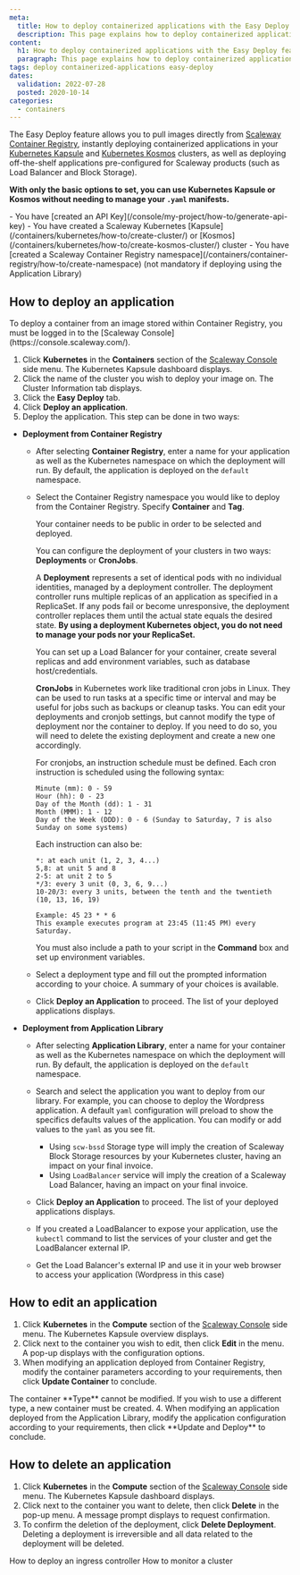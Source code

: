 ```yaml
---
meta:
  title: How to deploy containerized applications with the Easy Deploy feature
  description: This page explains how to deploy containerized applications with the Easy Deploy feature
content:
  h1: How to deploy containerized applications with the Easy Deploy feature
  paragraph: This page explains how to deploy containerized applications with the Easy Deploy feature
tags: deploy containerized-applications easy-deploy 
dates:
  validation: 2022-07-28
  posted: 2020-10-14
categories:
  - containers
---
```



The Easy Deploy feature allows you to pull images directly from [Scaleway Container Registry](/containers/container-registry/concepts/#container-registry), instantly deploying containerized applications in your [Kubernetes Kapsule](/containers/kubernetes/concepts/#kubernetes-kapsule) and [Kubernetes Kosmos](https://www.scaleway.com/en/docs/containers/kubernetes/concepts/#kubernetes-kosmos) clusters, as well as deploying off-the-shelf applications pre-configured for Scaleway products (such as Load Balancer and Block Storage).

**With only the basic options to set, you can use Kubernetes Kapsule or Kosmos without needing to manage your `.yaml` manifests.**

<Macro id="iam-requirements" />

<Message type="requirement">
  - You have [created an API Key](/console/my-project/how-to/generate-api-key)
  - You have created a Scaleway Kubernetes [Kapsule](/containers/kubernetes/how-to/create-cluster/) or [Kosmos](/containers/kubernetes/how-to/create-kosmos-cluster/) cluster
  - You have [created a Scaleway Container Registry namespace](/containers/container-registry/how-to/create-namespace) (not mandatory if deploying using the Application Library)
</Message>


## How to deploy an application

<Message type="note">
  To deploy a container from an image stored within Container Registry, you must be logged in to the [Scaleway Console](https://console.scaleway.com/).
</Message>

1. Click **Kubernetes** in the **Containers** section of the [Scaleway Console](https://console.scaleway.com) side menu. The Kubernetes Kapsule dashboard displays.
    <Lightbox src="scaleway-kubernetes-clusters-list.webp" alt="" />
2. Click the name of the cluster you wish to deploy your image on. The Cluster Information tab displays.
    <Lightbox src="scaleway-kubernetes-cluster-information.webp" alt="" />
3. Click the **Easy Deploy** tab.
4. Click **Deploy an application**. 
5. Deploy the application. This step can be done in two ways:
  * **Deployment from Container Registry**

    * After selecting **Container Registry**, enter a name for your application as well as the Kubernetes namespace on which the deployment will run. By default, the application is deployed on the `default` namespace.

    * Select the Container Registry namespace you would like to deploy from the Container Registry. Specify **Container** and **Tag**.

      <Message type="note">
      Your container needs to be public in order to be selected and deployed.
      </Message>

      You can configure the deployment of your clusters in two ways: **Deployments** or **CronJobs**.

      A **Deployment** represents a set of identical pods with no individual identities, managed by a deployment controller. The deployment controller runs multiple replicas of an application as specified in a ReplicaSet. If any pods fail or become unresponsive, the deployment controller replaces them until the actual state equals the desired state. **By using a deployment Kubernetes object, you do not need to manage your pods nor your ReplicaSet.**

      You can set up a Load Balancer for your container, create several replicas and add environment variables, such as database host/credentials. 

      **CronJobs** in Kubernetes work like traditional cron jobs in Linux. They can be used to run tasks at a specific time or interval and may be useful for jobs such as backups or cleanup tasks. You can edit your deployments and cronjob settings, but cannot modify the type of deployment nor the container to deploy. If you need to do so, you will need to delete the existing deployment and create a new one accordingly.

      For cronjobs, an instruction schedule must be defined. Each cron instruction is scheduled using the following syntax:
      ```
      Minute (mm): 0 - 59
      Hour (hh): 0 - 23
      Day of the Month (dd): 1 - 31
      Month (MMM): 1 - 12
      Day of the Week (DDD): 0 - 6 (Sunday to Saturday, 7 is also Sunday on some systems)
      ```
      Each instruction can also be:
      ```
      *: at each unit (1, 2, 3, 4...)
      5,8: at unit 5 and 8
      2-5: at unit 2 to 5
      */3: every 3 unit (0, 3, 6, 9...)
      10-20/3: every 3 units, between the tenth and the twentieth (10, 13, 16, 19)
      
      Example: 45 23 * * 6
      This example executes program at 23:45 (11:45 PM) every Saturday.
      ``` 
      You must also include a path to your script in the **Command** box and set up environment variables. 

    * Select a deployment type and fill out the prompted information according to your choice. A summary of your choices is available.

    *  Click **Deploy an Application** to proceed. The list of your deployed applications displays. 


  * **Deployment from Application Library**

    * After selecting **Application Library**, enter a name for your container as well as the Kubernetes namespace on which the deployment will run. By default, the application is deployed on the `default` namespace.

    <Lightbox src="scaleway-kubernetes-application-library.webp" alt="" />

    * Search and select the application you want to deploy from our library. For example, you can choose to deploy the Wordpress application. A default `yaml` configuration will preload to show the specifics defaults values of the application. You can modify or add values to the `yaml` as you see fit.

      <Lightbox src="scaleway-kubernetes-yaml-edit.webp" alt="" />

      * Using `scw-bssd` Storage type will imply the creation of Scaleway Block Storage resources by your Kubernetes cluster, having an impact on your final invoice.
      * Using `LoadBalancer` service will imply the creation of a Scaleway Load Balancer, having an impact on your final invoice.

    * Click **Deploy an Application** to proceed. The list of your deployed applications displays.

    * If you created a LoadBalancer to expose your application, use the `kubectl` command to list the services of your cluster and get the LoadBalancer external IP.
      
      <Lightbox src="scaleway-kubernetes-kubectl-all.webp" alt="" />

    * Get the Load Balancer's external IP and use it in your web browser to access your application (Wordpress in this case)
      <Lightbox src="scaleway-kubernetes-wordpress.webp" alt="" />

## How to edit an application

1. Click **Kubernetes** in the **Compute** section of the [Scaleway Console](https://console.scaleway.com) side menu. The Kubernetes Kapsule overview displays.
2. Click <Icon name="edit" /> next to the container you wish to edit, then click **Edit** in the menu. A pop-up displays with the configuration options. 
3. When modifying an application deployed from Container Registry, modify the container parameters according to your requirements, then click **Update Container** to conclude. 
    <Lightbox src="scaleway-update-container.webp" alt="" />

  <Message type="note">
    The container **Type** cannot be modified. If you wish to use a different type, a new container must be created. 
  </Message>
4. When modifying an application deployed from the Application Library, modify the application configuration according to your requirements, then click **Update and Deploy** to conclude. 
    <Lightbox src="scaleway-kubernetes-edit-application.webp" alt="" />

## How to delete an application

1. Click **Kubernetes** in the **Compute** section of the [Scaleway Console](https://console.scaleway.com) side menu. The Kubernetes Kapsule dashboard displays.
2. Click <Icon name="edit" /> next to the container you want to delete, then click **Delete** in the pop-up menu. A message prompt displays to request confirmation.
3. To confirm the deletion of the deployment, click **Delete Deployment**.
    <Message type="important">
      Deleting a deployment is irreversible and all data related to the deployment will be deleted. 
    </Message>


<Navigation title="See Also">
  <PreviousButton to="/containers/kubernetes/how-to/deploy-ingress-controller/">How to deploy an ingress controller</PreviousButton>
  <NextButton to="/containers/kubernetes/how-to/monitor-cluster/">How to monitor a cluster</NextButton>
</Navigation>

